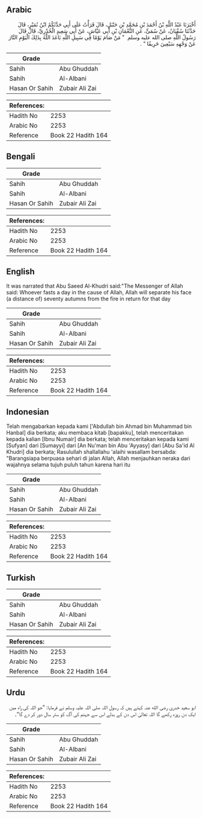 ## Arabic


<div dir="rtl" lang="ar" style={{fontSize:'larger',backgroundColor:'#f8f9fa',padding:20}}>
أَخْبَرَنَا عَبْدُ اللَّهِ بْنُ أَحْمَدَ بْنِ مُحَمَّدِ بْنِ حَنْبَلٍ، قَالَ قَرَأْتُ عَلَى أَبِي حَدَّثَكُمُ ابْنُ نُمَيْرٍ، قَالَ حَدَّثَنَا سُفْيَانُ، عَنْ سُمَىٍّ، عَنِ النُّعْمَانِ بْنِ أَبِي عَيَّاشٍ، عَنْ أَبِي سَعِيدٍ الْخُدْرِيِّ، قَالَ قَالَ رَسُولُ اللَّهِ صلى الله عليه وسلم ‏ "‏ مَنْ صَامَ يَوْمًا فِي سَبِيلِ اللَّهِ بَاعَدَ اللَّهُ بِذَلِكَ الْيَوْمِ النَّارَ عَنْ وَجْهِهِ سَبْعِينَ خَرِيفًا ‏"‏ ‏.‏
</div>
<div style={{backgroundColor:'#f8f9fa',padding:20, marginBottom: 10}}><table> <thead> <tr> <th>Grade</th> <th></th> </tr> </thead> <tbody> <tr><td>Sahih</td><td>Abu Ghuddah</td></tr><tr><td>Sahih</td><td>Al-Albani</td></tr><tr><td>Hasan Or Sahih</td><td>Zubair Ali Zai</td></tr></tbody></table><table> <thead> <tr> <th>References:</th> <th></th> </tr> </thead> <tbody><tr><td>Hadith No</td><td>2253</td></tr><tr><td>Arabic No</td><td>2253</td></tr><tr><td>Reference</td><td>Book 22 Hadith 164</td></tr></tbody></table></div>

## Bengali


<div dir="ltr" lang="bn" style={{fontSize:'larger',backgroundColor:'#f8f9fa',padding:20}}>

</div>
<div style={{backgroundColor:'#f8f9fa',padding:20, marginBottom: 10}}><table> <thead> <tr> <th>Grade</th> <th></th> </tr> </thead> <tbody> <tr><td>Sahih</td><td>Abu Ghuddah</td></tr><tr><td>Sahih</td><td>Al-Albani</td></tr><tr><td>Hasan Or Sahih</td><td>Zubair Ali Zai</td></tr></tbody></table><table> <thead> <tr> <th>References:</th> <th></th> </tr> </thead> <tbody><tr><td>Hadith No</td><td>2253</td></tr><tr><td>Arabic No</td><td>2253</td></tr><tr><td>Reference</td><td>Book 22 Hadith 164</td></tr></tbody></table></div>

## English


<div dir="ltr" lang="en" style={{fontSize:'larger',backgroundColor:'#f8f9fa',padding:20}}>
It was narrated that Abu Saeed Al-Khudri said:"The Messenger of Allah said: Whoever fasts a day in the cause of Allah, Allah will separate his face (a distance of) seventy autumns from the fire in return for that day
</div>
<div style={{backgroundColor:'#f8f9fa',padding:20, marginBottom: 10}}><table> <thead> <tr> <th>Grade</th> <th></th> </tr> </thead> <tbody> <tr><td>Sahih</td><td>Abu Ghuddah</td></tr><tr><td>Sahih</td><td>Al-Albani</td></tr><tr><td>Hasan Or Sahih</td><td>Zubair Ali Zai</td></tr></tbody></table><table> <thead> <tr> <th>References:</th> <th></th> </tr> </thead> <tbody><tr><td>Hadith No</td><td>2253</td></tr><tr><td>Arabic No</td><td>2253</td></tr><tr><td>Reference</td><td>Book 22 Hadith 164</td></tr></tbody></table></div>

## Indonesian


<div dir="ltr" lang="id" style={{fontSize:'larger',backgroundColor:'#f8f9fa',padding:20}}>
Telah mengabarkan kepada kami ['Abdullah bin Ahmad bin Muhammad bin Hanbal] dia berkata; aku membaca kitab [bapakku], telah menceritakan kepada kalian [Ibnu Numair] dia berkata; telah menceritakan kepada kami [Sufyan] dari [Sumayyi] dari [An Nu'man bin Abu 'Ayyasy] dari [Abu Sa'id Al Khudri] dia berkata; Rasulullah shallallahu 'alaihi wasallam bersabda: "Barangsiapa berpuasa sehari di jalan Allah, Allah menjauhkan neraka dari wajahnya selama tujuh puluh tahun karena hari itu
</div>
<div style={{backgroundColor:'#f8f9fa',padding:20, marginBottom: 10}}><table> <thead> <tr> <th>Grade</th> <th></th> </tr> </thead> <tbody> <tr><td>Sahih</td><td>Abu Ghuddah</td></tr><tr><td>Sahih</td><td>Al-Albani</td></tr><tr><td>Hasan Or Sahih</td><td>Zubair Ali Zai</td></tr></tbody></table><table> <thead> <tr> <th>References:</th> <th></th> </tr> </thead> <tbody><tr><td>Hadith No</td><td>2253</td></tr><tr><td>Arabic No</td><td>2253</td></tr><tr><td>Reference</td><td>Book 22 Hadith 164</td></tr></tbody></table></div>

## Turkish


<div dir="ltr" lang="tr" style={{fontSize:'larger',backgroundColor:'#f8f9fa',padding:20}}>

</div>
<div style={{backgroundColor:'#f8f9fa',padding:20, marginBottom: 10}}><table> <thead> <tr> <th>Grade</th> <th></th> </tr> </thead> <tbody> <tr><td>Sahih</td><td>Abu Ghuddah</td></tr><tr><td>Sahih</td><td>Al-Albani</td></tr><tr><td>Hasan Or Sahih</td><td>Zubair Ali Zai</td></tr></tbody></table><table> <thead> <tr> <th>References:</th> <th></th> </tr> </thead> <tbody><tr><td>Hadith No</td><td>2253</td></tr><tr><td>Arabic No</td><td>2253</td></tr><tr><td>Reference</td><td>Book 22 Hadith 164</td></tr></tbody></table></div>

## Urdu


<div dir="rtl" lang="ur" style={{fontSize:'larger',backgroundColor:'#f8f9fa',padding:20}}>
ابو سعید خدری رضی الله عنہ کہتے ہیں کہ رسول اللہ صلی اللہ علیہ وسلم نے فرمایا: ”جو اللہ کی راہ میں ایک دن روزہ رکھے گا اللہ تعالیٰ اس دن کے بدلے اس سے جہنم کی آگ کو ستر سال دور کر دے گا“۔
</div>
<div style={{backgroundColor:'#f8f9fa',padding:20, marginBottom: 10}}><table> <thead> <tr> <th>Grade</th> <th></th> </tr> </thead> <tbody> <tr><td>Sahih</td><td>Abu Ghuddah</td></tr><tr><td>Sahih</td><td>Al-Albani</td></tr><tr><td>Hasan Or Sahih</td><td>Zubair Ali Zai</td></tr></tbody></table><table> <thead> <tr> <th>References:</th> <th></th> </tr> </thead> <tbody><tr><td>Hadith No</td><td>2253</td></tr><tr><td>Arabic No</td><td>2253</td></tr><tr><td>Reference</td><td>Book 22 Hadith 164</td></tr></tbody></table></div>